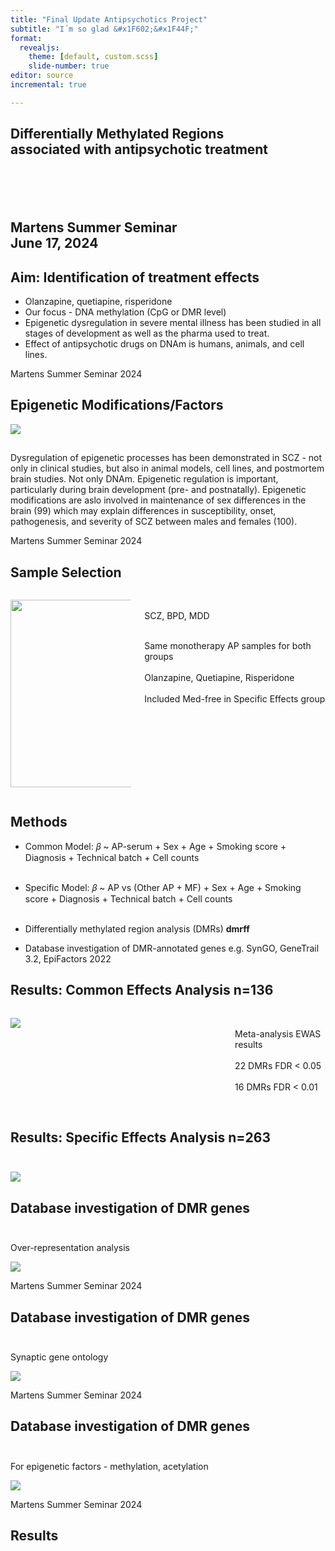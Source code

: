 ```yaml
---
title: "Final Update Antipsychotics Project"
subtitle: "I´m so glad &#x1F602;&#x1F44F;"
format: 
  revealjs:
    theme: [default, custom.scss]
    slide-number: true
editor: source
incremental: true

---
```

## Differentially Methylated Regions <br> associated with antipsychotic treatment <br> <br> <br> <br> <br> Martens Summer Seminar <br> June 17, 2024 {background-color="black" background-image="img/summerFlowers.jpg" background-size="cover" background-opacity="0.7"}



## Aim: Identification of treatment effects <br>

-  Olanzapine, quetiapine, risperidone 
-  Our focus - DNA methylation (CpG or DMR level) 
-  Epigenetic dysregulation in severe mental illness has been studied in all stages of development  as well as the pharma used to treat. 
-  Effect of antipsychotic drugs on DNAm is humans, animals, and cell lines.

::: footer
Martens Summer Seminar 2024
:::

## Epigenetic Modifications/Factors 


![](img/Smigielski.png)

##


Dysregulation of epigenetic processes has been demonstrated in SCZ - not only in clinical studies, but also in animal models, cell lines, and postmortem brain studies. Not only DNAm. Epigenetic regulation is important, particularly during brain development (pre- and postnatally).  Epigenetic modifications are aslo involved in maintenance of sex differences in the brain (99) which may explain differences in susceptibility, onset, pathogenesis, and severity of SCZ between males and females (100). 

::: footer
Martens Summer Seminar 2024
:::

## Sample Selection {.smaller}

:::: columns

::: {.column width="40%"}

![](img/Sample_Selection.500.png){.absolute top=90 width=300px}

:::

::: {.column width="60%"}
<br>
<p>[SCZ, BPD, MDD]{.highlight}</p>

<br> Same monotherapy AP samples for both groups <br><br> Olanzapine, Quetiapine, Risperidone <br><br> Included Med-free in Specific Effects group    

:::

::::

## Methods

- Common 
Model: 𝛽 ~ AP-serum + Sex + Age + Smoking score + Diagnosis + Technical batch + Cell counts <br><br> 

- Specific 
Model: 𝛽 ~ AP vs (Other AP + MF) + Sex + Age + Smoking score + Diagnosis + Technical batch + Cell counts <br><br> 

- Differentially methylated region analysis (DMRs) __dmrff__

- Database investigation of DMR-annotated genes e.g. SynGO, GeneTrail 3.2, EpiFactors 2022


## Results: Common Effects Analysis n=136 {.smaller}

:::: columns

:::{.column width="70%"}

![](img/CommonEffectsDMRsb.png)

:::

::: {.column width="30%"}

<br> Meta-analysis EWAS results<br>
<br> 22 DMRs FDR < 0.05 <br><br> 
16 DMRs FDR < 0.01 <br><br>  

:::

::::

## Results: Specific Effects Analysis n=263 <br><br>

![](img/SpecificDMRs.png)



## Database investigation of DMR genes<br><br>

Over-representation analysis


![](img/GeneTrail3.2.png)

::: footer
Martens Summer Seminar 2024
:::

## Database investigation of DMR genes <br><br>

Synaptic gene ontology

![](img/SynGO.png)

::: footer
Martens Summer Seminar 2024
:::

## Database investigation of DMR genes <br><br>

For epigenetic factors - methylation, acetylation 

![](img/EpiFactors.png)

::: footer
Martens Summer Seminar 2024
:::
## Results 

